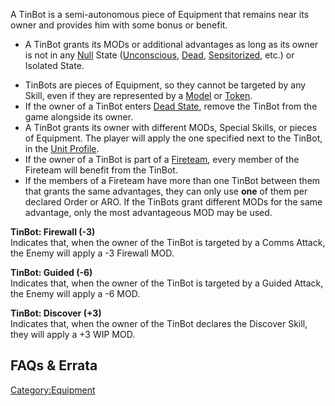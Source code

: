 {{section-equipment}}


{{n4only}}
{{n4list}}
A TinBot is a semi-autonomous piece of Equipment that remains near its owner and provides him with some bonus or benefit.

{{image | name=tinbot0.jpg | style= 128 }}

{{skillbox |black| TINBOT | AUTOMATIC EQUIPMENT }}
{{skill-label | Comms Equipment, Prior Deployment. }}
{{requirements}}
* A TinBot grants its MODs or additional advantages as long as its owner is not in any [[Null]] State ([[Unconscious]], [[Dead]], [[Sepsitorized]], etc.) or Isolated State.
{{effects}}
* TinBots are pieces of Equipment, so they cannot be targeted by any Skill, even if they are represented by a [[Model]] or [[Token]]. 
* If the owner of a TinBot enters [[Dead State]], remove the TinBot from the game alongside its owner.
* A TinBot grants its owner with different MODs, Special Skills, or pieces of Equipment. The player will apply the one specified next to the TinBot, in the [[Unit Profile]].
* If the owner of a TinBot is part of a [[Fireteam]], every member of the Fireteam will benefit from the TinBot. 
* If the members of a Fireteam have more than one TinBot between them that grants the same advantages, they can only use '''one''' of them per declared Order or ARO. If the TinBots grant different MODs for the same advantage, only the most advantageous MOD may be used. 


{{greybox-start | Examples of Tinbot Types }}
'''TinBot: Firewall (-3)''' <br>
Indicates that, when the owner of the TinBot is targeted by a Comms Attack, the Enemy will apply a -3 Firewall MOD. 

'''TinBot: Guided (-6)'''<br>
Indicates that, when the owner of the TinBot is targeted by a Guided Attack, the Enemy will apply a -6 MOD. 

'''TinBot: Discover (+3)''' <br>
Indicates that, when the owner of the TinBot declares the Discover Skill, they will apply a +3 WIP MOD. 
{{greybox-end}}


== FAQs & Errata ==

{{faqbox |
type = faq |
title = N4 FAQ |
version = 1.3, Nov 2022 |
q = Q: How are TinBots taken into account for deployment or interacting with them? |
a = A: TinBots are purely aesthetic and are just reminders of the Trooper's equipment, even if represented by a Token or Model. A Trooper's TinBots are not placed on the table until the Trooper is placed on the table as a Model. |
related = [[TinBot]] }}

{{n4end}}



[[Category:Equipment]]